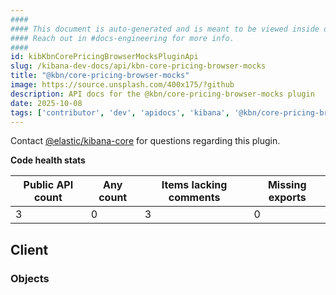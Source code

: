 ```yaml
---
####
#### This document is auto-generated and is meant to be viewed inside our experimental, new docs system.
#### Reach out in #docs-engineering for more info.
####
id: kibKbnCorePricingBrowserMocksPluginApi
slug: /kibana-dev-docs/api/kbn-core-pricing-browser-mocks
title: "@kbn/core-pricing-browser-mocks"
image: https://source.unsplash.com/400x175/?github
description: API docs for the @kbn/core-pricing-browser-mocks plugin
date: 2025-10-08
tags: ['contributor', 'dev', 'apidocs', 'kibana', '@kbn/core-pricing-browser-mocks']
---
```




Contact [@elastic/kibana-core](https://github.com/orgs/elastic/teams/kibana-core) for questions regarding this plugin.

**Code health stats**

| Public API count  | Any count | Items lacking comments | Missing exports |
|-------------------|-----------|------------------------|-----------------|
| 3 | 0 | 3 | 0 |

## Client

### Objects
<DocDefinitionList data={kbnCorePricingBrowserMocksObj.client.objects}/>

